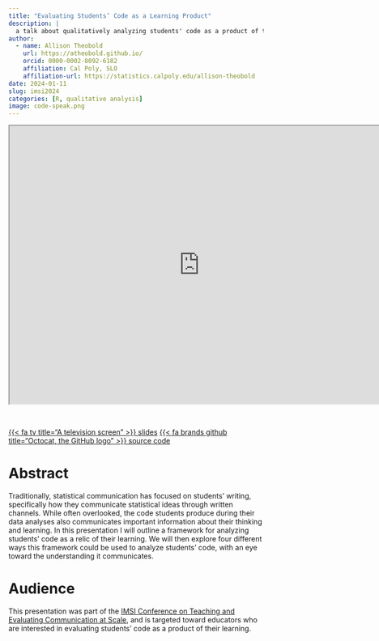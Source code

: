 ```yaml
---
title: "Evaluating Students’ Code as a Learning Product"
description: |
  a talk about qualitatively analyzing students' code as a product of their learning
author:
  - name: Allison Theobold
    url: https://atheobold.github.io/
    orcid: 0000-0002-8092-6182
    affiliation: Cal Poly, SLO
    affiliation-url: https://statistics.calpoly.edu/allison-theobold
date: 2024-01-11
slug: imsi2024
categories: [R, qualitative analysis]
image: code-speak.png
---
```


<center>

<iframe class="slide-deck" src="https://atheobold.github.io/imsi-code-communication/code_communication.html" title="Evaluating Students’ Code as a Learning Product" width="750px," height="550px">

</iframe>

</center>

<br>

::: center-text
[{{< fa tv title="A television screen" >}} slides](https://atheobold.github.io/imsi-code-communication/code_communication.html){.btn role="button" target="_blank"} [{{< fa brands github title="Octocat, the GitHub logo" >}} source code](https://github.com/atheobold/imsi-code-communication){.btn role="button" target="_blank"}
:::

# Abstract

Traditionally, statistical communication has focused on students’ writing, specifically how they communicate statistical ideas through written channels. While often overlooked, the code students produce during their data analyses also communicates important information about their thinking and learning. In this presentation I will outline a framework for analyzing students’ code as a relic of their learning. We will then explore four different ways this framework could be used to analyze students’ code, with an eye toward the understanding it communicates.

# Audience

This presentation was part of the [IMSI Conference on Teaching and Evaluating Communication at Scale](https://www.imsi.institute/activities/teaching-and-evaluating-data-communication-at-scale/), and is targeted toward educators who are interested in evaluating students' code as a product of their learning.
